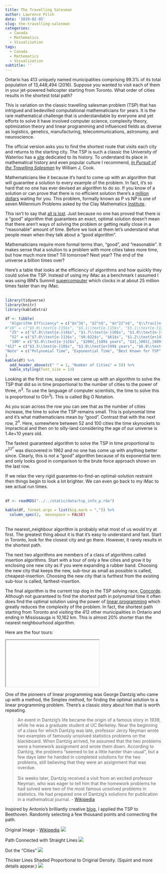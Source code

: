 ```yaml
---
title: The Travelling Salesman
author: Lawrence Pilch
date: '2019-02-05'
slug: the-travelling-salesman
categories:
  - Canada
  - Mathematics
  - Visualization
tags:
  - Canada
  - Mathematics
  - Visualization
subtitle: ''
---
```


Ontario has 413 uniquely named municipalities comprising 99.3% of its total population of 13,448,494 (2016). Suppose you wanted to visit each of them in your jet-powered helicopter starting from Toronto. What order of cities results in the shortest total path?

This is variation on the classic travelling salesman problem (TSP) that has intrigued and bedevilled computational mathematicians for years. It is the rare mathematical challenge that is understandable by everyone and yet efforts to solve it have involved computer science, complexity theory, optimization theory and linear programming and influenced fields as diverse as logistics, genetics, manufacturing, telecommunications, astronomy, and neuroscience.

The official version asks you to find the shortest route that visits each city and returns to the starting city. The TSP is such a classic the University of Waterloo has a [site](http://www.math.uwaterloo.ca/tsp/history/index.html) dedicated to its history. To understand its place in mathematical history and even popular culture I recommend, [*In Pursuit of the Travelling Salesman*](https://press.princeton.edu/titles/9531.html) by William J, Cook.

Mathematicians like it because it’s hard to come up with an algorithm that will guarantee a solution to every example of the problem. In fact, it’s so hard that no one has ever devised an algorithm to do so. If you know of a solution or can prove that there is no efficient solution there’s a [million dollars]([http://www.claymath.org/millennium-problems/millennium-prize-problems) waiting for you. This problem, formally known as P vs NP is one of seven Millennium Problems asked by the Clay Mathematics [Institute](http://www.claymath.org/millennium-problems).

This isn’t to say that [all is lost](https://www.rogerebert.com/reviews/all-is-lost-2013). Just because no one has proved that there is a “good” algorithm that guarantees an exact, optimal solution doesn’t mean that there aren’t ways of solving the problem or getting really close in a “reasonable” amount of time. Before we look at them let’s understand what people mean when they talk about a “good algorithm”.

Mathematicians require more formal terms than, “good”, and “reasonable”. It makes sense that a solution to a problem with more cities takes more time, but how much more time? Till tomorrow? Next year? The end of the universe a billion times over?

Here’s a table that looks at the efficiency of algorithms and how quickly they could solve the TSP. Instead of using my iMac as a benchmark I assumed I was using IBM’s Summit [supercomputer](https://www.ibm.com/thought-leadership/summit-supercomputer/) which clocks in at about 25 million times faster than my iMac.
<br><br>

```r

library(tidyverse)
library(knitr)
library(kableExtra)

df <- tibble(
  "Algorithm Efficiency" = c("$n^3$", "$2^n$", "$n^22^n$", "$\\frac{(n-1)!}{2}$"),
#"10" = c("$5.0\\text{e-}15$s", "$5.1\\text{e-}15$s", "$5.1\\text{e-}13$s", #"$1.8\\text{e-}11$s"),
  "25" = c("$7.8\\text{e-}14$s", "$1.7\\text{e-}10$s", "$1.0\\text{e-}7$s", "$2.5$ years"),
  "52" = c("$7.0\\text{e-}13$s", "$0.022$s", "$61$s", "$1.2\\text{e+}41$ years"),
  "100" = c("$5.0\\text{e-}12$s", "$200{,}189$ years", "$2{,}001{,}889{,}332$ years", "$7.4\\text{e+}130$ years"),
"413" = c("$3.5\\text{e-}10$s", "$3.0\\text{e+}99$ years", "$6.0\\text{e+}104$ years", "$2.1\\text{e+}875$ years"),
"Note" = c("Polynomial Time", "Exponential Time", "Best Known for TSP", "Brute Force")
)
kable(df) %>% 
  add_header_above(c(" " = 1, "Number of Cities" = 5)) %>% 
  kable_styling(font_size = 13)


```

Looking at the first row, suppose we came up with an algorithm to solve the TSP that did so in time proportional to the number of cities to the power of three, $n^3$. To use the language of computer scientists, the time to solve this is proportional to O($n^3$). This is called Big O Notation.

As you scan across the row you can see that as the number of cities increase, the time to solve the TSP remains small. This is polynomial time and it’s what mathematicians mean by “good”. Contrast that with the next row, $2^n$. Here, somewhere between 52 and 100 cities the time skyrockets to impractical and then on to silly-land considering the age of our universe is 1.4e+10 years old.

The fastest guaranteed algorithm to solve the TSP in time proportional to $n^22^n$ was discovered in 1962 and no one has come up with anything better since. Clearly, this is not a “good” algorithm because of its exponential term and only looks good in comparison to the brute force approach shown on the last row.

If we relax the very rigid guarantee-to-find-an optimal-solution restraint then things begin to look a lot brighter. We can even go back to my iMac to see actual run times.
<br><br>

```r
df <- readRDS("../../static/data/tsp_info_p.rda")

kable(df, format.args = list(big.mark = ",")) %>% 
  column_spec(2,  monospace = FALSE)
```
<br>
The nearest_neighbour algorithm is probably what most of us would try at first. The greatest thing about it is that it’s easy to understand and fast. Start in Toronto, look for the closest city and go there. However, it rarely results in the shortest path.

The next two algorithms are members of a class of algorithms called insertion algorithms. Start with a tour of only a few cities and grow it by enclosing one new city as if you were expanding a rubber band. Choosing the new city that keeps the new, sub-tour as small as possible is called, cheapest-insertion. Choosing the new city that is furthest from the existing sub-tour is called, farthest-insertion. 

The final algorithm is the current top dog in the TSP solving race, [Concorde](https://en.wikipedia.org/wiki/Concorde_TSP_Solver). Although not guaranteed to find the shortest path in polynomial time it often does find the optimal solution using the power of [linear programming](https://www.analyticsvidhya.com/blog/2017/02/lintroductory-guide-on-linear-programming-explained-in-simple-english/) which greatly reduces the complexity of the problem.  In fact, the shortest path starting from Toronto and visiting the 412 other municipalities in Ontario and ending in Mississauga is 10,162 km. This is almost 20% shorter than the nearest neighbourhood algorithm.

Here are the four tours:

<iframe>
```r
library("slickR")

img <- c("../../static/img/ON413_nn_2.png",
         "../../static/img/ON413_cheapest_insertion_2.png", 
         "../../static/img/ON413_farthest_insertion_2.png",
         "../../static/img/ON413_concorde_2.png")

slickR(obj = img, slideId = 'ex1', height = 675, width = 540)
```
</iframe>

One of the pioneers of linear programming was George Dantzig who came up with a method, the Simplex method, for finding the optimal solution to a linear programming problem. There’s a classic story about him that is worth repeating. 

>An event in Dantzig's life became the origin of a famous story in 1939, while he was a graduate student at UC Berkeley. Near the beginning of a class for which Dantzig was late, professor Jerzy Neyman wrote two examples of famously unsolved statistics problems on the blackboard. When Dantzig arrived, he assumed that the two problems were a homework assignment and wrote them down. According to Dantzig, the problems "seemed to be a little harder than usual", but a few days later he handed in completed solutions for the two problems, still believing that they were an assignment that was overdue.<br><br> Six weeks later, Dantzig received a visit from an excited professor Neyman, who was eager to tell him that the homework problems he had solved were two of the most famous unsolved problems in statistics. He had prepared one of Dantzig's solutions for publication in a mathematical journal. - [Wikipedia](https://en.wikipedia.org/wiki/George_Dantzig)


Inspired by Antonio’s brilliantly creative [blog](https://fronkonstin.com/2018/04/04/the-travelling-salesman-portrait/), I applied the TSP to Beethoven. Randomly selecting a few thousand points and connecting the path.

Original Image - [Wikipedia](https://en.wikipedia.org/wiki/Ludwig_van_Beethoven#/media/File:Beethoven.jpg)
![](/img/beethoven_orig.png)

Path Connected with Straight Lines
![](/img/beethoven_TSP_two_opt_B.png)

Dot the "Cities"
![](/img/beethoven_TSP_two_opt_B_thin_dots.png)

Thicker Lines Shaded Proportional to Original Density. (Squint and more details appear.)
![](/img/beethoven_TSP_strt_20000_grayscale_crop.png)

